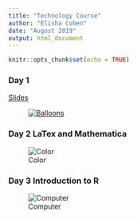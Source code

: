 ```yaml
---
title: "Technology Course"
author: "Elisha Cohen"
date: "August 2019"
output: html_document
---
```


```r
knitr::opts_chunk$set(echo = TRUE)
```

### Day 1

[<i class="fa fa-file-image-o"></i> Slides][test-html]

<figure class="fullwidth">

[![Balloons][balloons-jpg]][test-html]


</figure>
[balloons-jpg]: /slides/tech-ballons-small.jpg
[test-html]: /slides/test-slides.html

### Day 2 LaTex and Mathematica

![Color][color-stripes-jpg]
</figure>
[color-stripes-jpg]: /img/color-stripes.jpg


### Day 3 Introduction to R
![Computer][computer-jpg]
</figure>
[computer-jpg]: /img/computer.jpg